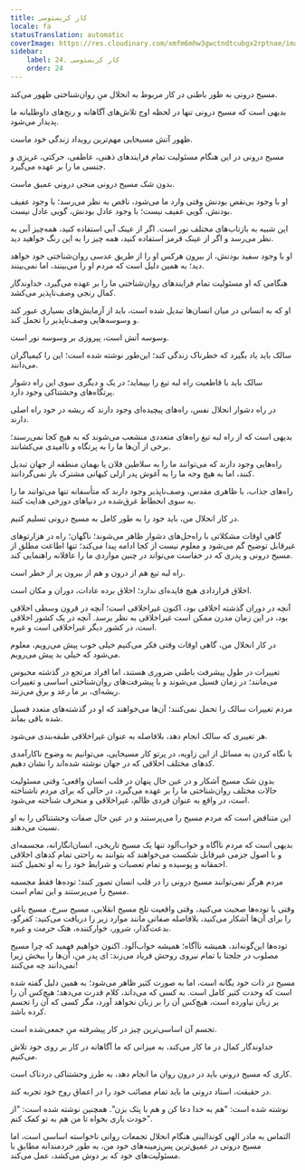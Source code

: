 ```yaml
---
title: کار کریستوسی
locale: fa
statusTranslation: automatic
coverImage: https://res.cloudinary.com/xmfm6mhw3gwctndtcubgx2rptnae/image/upload/v1741354419/small_cover_la_gran_rebelion_28716e29d2.webp
sidebar:
    label: 24. کار کریستوسی
    order: 24
---
```

مسیح درونی به طور باطنی در کار مربوط به انحلال منِ روان‌شناختی ظهور می‌کند.

بدیهی است که مسیح درونی تنها در لحظه اوج تلاش‌های آگاهانه و رنج‌های داوطلبانه ما پدیدار می‌شود.

ظهور آتش مسیحایی مهم‌ترین رویداد زندگی خود ماست.

مسیح درونی در این هنگام مسئولیت تمام فرایندهای ذهنی، عاطفی، حرکتی، غریزی و جنسی ما را بر عهده می‌گیرد.

بدون شک مسیح درونی منجی درونی عمیق ماست.

او با وجود بی‌نقص بودنش وقتی وارد ما می‌شود، ناقص به نظر می‌رسد؛ با وجود عفیف بودنش، گویی عفیف نیست؛ با وجود عادل بودنش، گویی عادل نیست.

این شبیه به بازتاب‌های مختلف نور است. اگر از عینک آبی استفاده کنید، همه‌چیز آبی به نظر می‌رسد و اگر از عینک قرمز استفاده کنید، همه چیز را به این رنگ خواهید دید.

او با وجود سفید بودنش، از بیرون هرکس او را از طریق عدسی روان‌شناختی خود خواهد دید؛ به همین دلیل است که مردم او را می‌بینند، اما نمی‌بینند.

هنگامی که او مسئولیت تمام فرایندهای روان‌شناختی ما را بر عهده می‌گیرد، خداوندگار کمال رنجی وصف‌ناپذیر می‌کشد.

او که به انسانی در میان انسان‌ها تبدیل شده است، باید از آزمایش‌های بسیاری عبور کند و وسوسه‌هایی وصف‌ناپذیر را تحمل کند.

وسوسه آتش است، پیروزی بر وسوسه نور است.

سالک باید یاد بگیرد که خطرناک زندگی کند؛ این‌طور نوشته شده است؛ این را کیمیاگران می‌دانند.

سالک باید با قاطعیت راه لبه تیغ را بپیماید؛ در یک و دیگری سوی این راه دشوار پرتگاه‌های وحشتناکی وجود دارد.

در راه دشوار انحلال نفس، راه‌های پیچیده‌ای وجود دارند که ریشه در خود راه اصلی دارند.

بدیهی است که از راه لبه تیغ راه‌های متعددی منشعب می‌شوند که به هیچ کجا نمی‌رسند؛ برخی از آن‌ها ما را به پرتگاه و ناامیدی می‌کشانند.

راه‌هایی وجود دارند که می‌توانند ما را به سلاطین فلان یا بهمان منطقه از جهان تبدیل کنند، اما به هیچ وجه ما را به آغوش پدر ازلی کیهانی مشترک باز نمی‌گردانند.

راه‌های جذاب، با ظاهری مقدس، وصف‌ناپذیر وجود دارند که متأسفانه تنها می‌توانند ما را به سوی انحطاط غرق‌شده در دنیاهای دوزخی هدایت کنند.

در کار انحلال من، باید خود را به طور کامل به مسیح درونی تسلیم کنیم.

گاهی اوقات مشکلاتی با راه‌حل‌های دشوار ظاهر می‌شوند؛ ناگهان؛ راه در هزارتوهای غیرقابل توضیح گم می‌شود و معلوم نیست از کجا ادامه پیدا می‌کند؛ تنها اطاعت مطلق از مسیح درونی و پدری که در خفاست می‌تواند در چنین مواردی ما را عاقلانه راهنمایی کند.

راه لبه تیغ هم از درون و هم از بیرون پر از خطر است.

اخلاق قراردادی هیچ فایده‌ای ندارد؛ اخلاق برده عادات، دوران و مکان است.

آنچه در دوران گذشته اخلاقی بود، اکنون غیراخلاقی است؛ آنچه در قرون وسطی اخلاقی بود، در این زمان مدرن ممکن است غیراخلاقی به نظر برسد. آنچه در یک کشور اخلاقی است، در کشور دیگر غیراخلاقی است و غیره.

در کار انحلال من، گاهی اوقات وقتی فکر می‌کنیم خیلی خوب پیش می‌رویم، معلوم می‌شود که خیلی بد پیش می‌رویم.

تغییرات در طول پیشرفت باطنی ضروری هستند، اما افراد مرتجع در گذشته محبوس می‌مانند؛ در زمان فسیل می‌شوند و با پیشرفت‌های روان‌شناختی اساسی و تغییرات ریشه‌ای، بر ما رعد و برق می‌زنند.

مردم تغییرات سالک را تحمل نمی‌کنند؛ آن‌ها می‌خواهند که او در گذشته‌های متعدد فسیل شده باقی بماند.

هر تغییری که سالک انجام دهد، بلافاصله به عنوان غیراخلاقی طبقه‌بندی می‌شود.

با نگاه کردن به مسائل از این زاویه، در پرتو کار مسیحایی، می‌توانیم به وضوح ناکارآمدی کدهای مختلف اخلاقی که در جهان نوشته شده‌اند را نشان دهیم.

بدون شک مسیح آشکار و در عین حال پنهان در قلب انسان واقعی؛ وقتی مسئولیت حالات مختلف روان‌شناختی ما را بر عهده می‌گیرد، در حالی که برای مردم ناشناخته است، در واقع به عنوان فردی ظالم، غیراخلاقی و منحرف شناخته می‌شود.

این متناقض است که مردم مسیح را می‌پرستند و در عین حال صفات وحشتناکی را به او نسبت می‌دهند.

بدیهی است که مردم ناآگاه و خواب‌آلود تنها یک مسیح تاریخی، انسان‌انگارانه، مجسمه‌ای و با اصول جزمی غیرقابل شکست می‌خواهند که بتوانند به راحتی تمام کدهای اخلاقی احمقانه و پوسیده و تمام تعصبات و شرایط خود را به او تحمیل کنند.

مردم هرگز نمی‌توانند مسیح درونی را در قلب انسان تصور کنند؛ توده‌ها فقط مجسمه مسیح را می‌پرستند و این تمام است.

وقتی با توده‌ها صحبت می‌کنید، وقتی واقعیت تلخ مسیح انقلابی، مسیح سرخ، مسیح یاغی را برای آن‌ها آشکار می‌کنید، بلافاصله صفاتی مانند موارد زیر را دریافت می‌کنید: کفرگو، بدعت‌گذار، شرور، خوارکننده، هتک حرمت و غیره.

توده‌ها این‌گونه‌اند، همیشه ناآگاه؛ همیشه خواب‌آلود. اکنون خواهیم فهمید که چرا مسیح مصلوب در جلجتا با تمام نیروی روحش فریاد می‌زند: ای پدر من، آن‌ها را ببخش زیرا نمی‌دانند چه می‌کنند!

مسیح در ذات خود یگانه است، اما به صورت کثیر ظاهر می‌شود؛ به همین دلیل گفته شده است که وحدت کثیر کامل است. به کسی که می‌داند، کلام قدرت می‌دهد؛ هیچ‌کس آن را بر زبان نیاورده است، هیچ‌کس آن را بر زبان نخواهد آورد، مگر کسی که آن را تجسم کرده باشد.

تجسم آن اساسی‌ترین چیز در کار پیشرفته منِ جمعی‌شده است.

خداوندگار کمال در ما کار می‌کند، به میزانی که ما آگاهانه در کار بر روی خود تلاش می‌کنیم.

کاری که مسیح درونی باید در درون روان ما انجام دهد، به طرز وحشتناکی دردناک است.

در حقیقت، استاد درونی ما باید تمام مصائب خود را در اعماق روح خود تجربه کند.

نوشته شده است: "هم به خدا دعا کن و هم با پتک بزن". همچنین نوشته شده است: "از خودت یاری بخواه تا من هم به تو کمک کنم".

التماس به مادر الهی کوندالینی هنگام انحلال تجمعات روانی ناخواسته اساسی است، اما مسیح درونی در عمیق‌ترین پس‌زمینه‌های خود من، به طور خردمندانه مطابق با مسئولیت‌های خود که بر دوش می‌کشد، عمل می‌کند.

